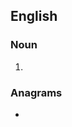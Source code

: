 ==English==

===Noun===
{{head|en|noun form}}

# {{plural of|en|disagreement}}

===Anagrams===
* {{anagrams|en|a=adeeegimnrsst|demagnetisers}}